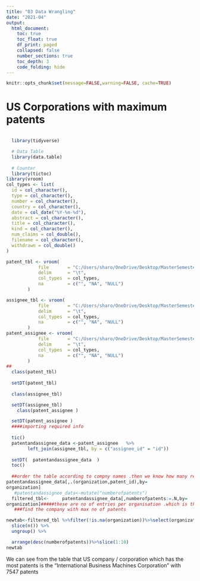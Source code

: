 ```yaml
---
title: "03 Data Wrangling"
date: "2021-04"
output:
  html_document:
    toc: true
    toc_float: true
    df_print: paged
    collapsed: false
    number_sections: true
    toc_depth: 3
    code_folding: hide
---
```


```r
knitr::opts_chunk$set(message=FALSE,warning=FALSE, cache=TRUE)
```





# US Corporations with maximum patents



```r

```




```r
  library(tidyverse)

  # Data Table
  library(data.table)
  
  # Counter
  library(tictoc)
library(vroom)
col_types <- list(
  id = col_character(),
  type = col_character(),
  number = col_character(),
  country = col_character(),
  date = col_date("%Y-%m-%d"),
  abstract = col_character(),
  title = col_character(),
  kind = col_character(),
  num_claims = col_double(),
  filename = col_character(),
  withdrawn = col_double()
)

patent_tbl <- vroom(
            file       = "C:/Users/sharo/OneDrive/Desktop/MasterSemester2/datasciencebasics/Patent_data_reduced/Patent_data_reduced/patent.tsv", 
            delim      = "\t", 
            col_types  = col_types,
            na         = c("", "NA", "NULL")
        )

assignee_tbl <- vroom(
            file       = "C:/Users/sharo/OneDrive/Desktop/MasterSemester2/datasciencebasics/Patent_data_reduced/Patent_data_reduced/assignee.tsv", 
            delim      = "\t", 
            col_types  = col_types,
            na         = c("", "NA", "NULL")
        )
patent_assignee <- vroom(
            file       = "C:/Users/sharo/OneDrive/Desktop/MasterSemester2/datasciencebasics/Patent_data_reduced/Patent_data_reduced/patent_assignee.tsv", 
            delim      = "\t", 
            col_types  = col_types,
            na         = c("", "NA", "NULL")
        )
##
  class(patent_tbl)
  
  setDT(patent_tbl)
  
  class(assignee_tbl)

  setDT(assignee_tbl)
    class(patent_assignee )

  setDT(patent_assignee )
  ####importing required info
  
  tic()
  patentandassignee_data <-patent_assignee   %>%
        left_join(assignee_tbl, by = c("assignee_id" = "id")) 
  
  setDT(  patentandassignee_data  )
  toc()
  
  ##order the table according to compny names .then we know how many repeats are there of the company
patentandassignee_data[,.(organization,patent_id),by=
organization]
   #patentandassignee_data<-mutate("numberofpatents")
  filtered_tbl<-     patentandassignee_data[,numberofpatents:=.N,by=
organization]#####these are no of entries per organisation .which is the number of patents
   ###find the company with max no of patents

newtab<-filtered_tbl %>%filter(!is.na(organization))%>%select(organization,numberofpatents)%>%group_by(organization) %>%
  slice(n()) %>%
  ungroup() %>%

  arrange(desc(numberofpatents))%>%slice(1:10)
newtab
```
We can see from the table that US company / corporation which has the most patents is the "International Business Machines Corporation" with 7547 patents
